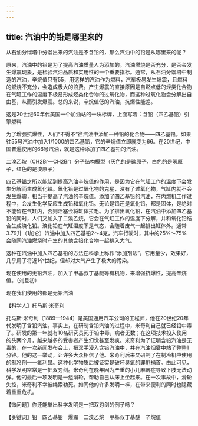 ```yaml
---
---
---
```

title: 汽油中的铅是哪里来的
---




从石油分馏塔中分馏出来的汽油是不含铅的，那么汽油中的铅是从哪里来的呢？

原来，汽油中的铅是为了提高汽油质量人为添加的。汽油燃烧是否充分，是否会发生爆震现象，是检验汽油品质和实用性的一个重要指标。通常，从石油分馏塔中制造的汽油，辛烷值只有55，用这样的汽油作为燃料，汽车极易发生爆震，且燃料的燃烧不充分，会造成极大的浪费。产生爆震的直接原因是自燃点低的烃类化合物在气缸工作的温度下极易形成烃类化合物的过氧化物，而这种过氧化物会分解出自由基，从而引发爆震。总的来说，辛烷值低的汽油，抗爆性能差。

这是20世纪60年代美国一个加油站的一块标牌，上面写着：含铅（四乙基铅）引擎燃料



为了增强抗爆性，人们“不得不”往汽油中添加一种铅的化合物——四乙基铅。如果往55号汽油中加入1/1000的四乙基铅，它的辛烷值立即就变为66。在20世纪，中国普遍使用的66号汽油，就是这种添加了四乙基铅的汽油。

二溴乙烷（CH2Br—CH2Br）分子结构模型（灰色的是碳原子，白色的是氢原子，红色的是溴原子）



四乙基铅之所以能起到提高汽油辛烷值的作用，是因为它在气缸工作的温度下会发生分解而生成氧化铅。氧化铅是过氧化物的克星，没有了过氧化物，气缸内就不会发生爆震，相当于提高了汽油的辛烷值。添加了四乙基铅的汽油，在内燃机工作过程中，会发生化学反应生成铅和氧化铅。无论是铅还是氧化铅，都是固体，是绝对不能留在气缸内，否则活塞会将缸体拉毛。为了排出氧化铅，在汽油中添加四乙基铅的同时，人们又加入了二溴乙烷。它会在气缸工作的温度下分解，并和氧化铅结合生成溴化铅。溴化铅在气缸温度下是气态，会随着废气一起排出缸体外。通常3.79升（1加仑）汽油中加入四乙基铅2～4克，汽车行驶时，其中的25%～75%会随同汽油燃烧时产生的其他含铅化合物一起排入大气。

这种在汽油中加入四乙基铅的方法在科学上称作“添加剂法”。它用量少，效果好，几乎用了将近1个世纪，但却对大气产生了极大的污染。

现在使用的无铅汽油，加入了甲基叔丁基醚等有机物，来增强抗爆性，提高辛烷值。（刘旦初）

现在我们使用的都是无铅汽油





【科学人】托马斯·米奇利

托马斯·米奇利（1889—1944）是美国通用汽车公司的工程师，他在20世纪20年代发明了含铅汽油。事实上，在研制含铅汽油的过程中，米奇利自己就已经铅中毒了。研发的第一年就有10名研究员死于铅中毒，病者无数；在这项技术投入使用的头两个月，越来越多的受害者产生幻觉甚至发疯。米奇利为了证明含铅汽油是无毒的，在一次新闻发布会上，把双手浸入含铅汽油中，并在汽油烟雾中站了整整1分钟。他的这一举动，让许多大众相信了他。米奇利后来又研制了在制冷机中使用的制冷剂——氟利昂。这种化学物质后被证实是破坏臭氧的罪魁祸首。由此可见，科学发明常常是一把双刃剑。米奇利在晚年因为严重的小儿麻痹症导致下肢无法动弹。他的最后一项发明是一组滑轮，帮助自己从床上坐起来。在一次事故中，滑轮失控，米奇利不幸被绳索勒死。如同他的许多发明一样，在带来便利的同时也隐藏着重重危机。

【微问题】你还能举出科学发明是一把双刃剑的例子吗？

【关键词】铅　四乙基铅　爆震　二溴乙烷　甲基叔丁基醚　辛烷值